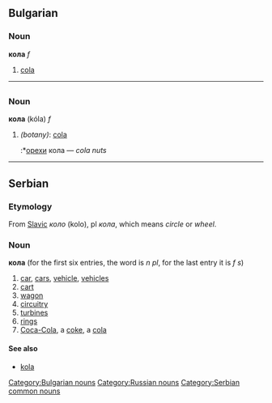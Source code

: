 ==Bulgarian==
[[Category:Bulgarian nouns]]
===Noun===
'''кола''' ''f''
#[[cola]]


----

=={{ru}}==
[[Category:Russian nouns]]
===Noun===
'''кола''' (kóla) ''f''
#''(botany)'': [[cola]]
#:*[[орех|орехи]] кола — ''cola nuts''


----

==Serbian==
===Etymology===
From [[Slavic]] ''коло'' (kolo), pl ''кола'', which means ''circle'' or ''wheel''.
===Noun===
'''кола''' (for the first six entries, the word is ''n pl'', for the last entry it is ''f s'')
#[[car]], [[cars]], [[vehicle]], [[vehicles]]
#[[cart]]
#[[wagon]]
#[[circuitry]]
#[[turbines]]
#[[rings]]
#[[Coca-Cola]], a [[coke]], a [[cola]]
====See also====
*[[kola]]
[[Category:Serbian common nouns]]